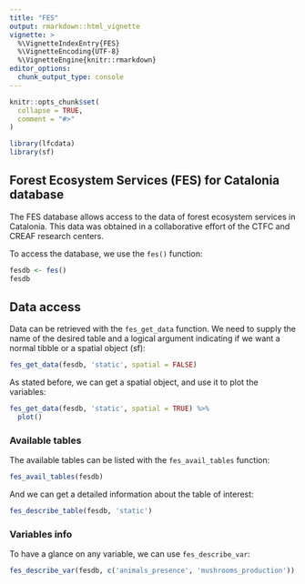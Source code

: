 ---
title: "FES"
output: rmarkdown::html_vignette
vignette: >
  %\VignetteIndexEntry{FES}
  %\VignetteEncoding{UTF-8}
  %\VignetteEngine{knitr::rmarkdown}
editor_options: 
  chunk_output_type: console
---

```{r, include = FALSE}
knitr::opts_chunk$set(
  collapse = TRUE,
  comment = "#>"
)
```

```{r setup}
library(lfcdata)
library(sf)
```


## Forest Ecosystem Services (FES) for Catalonia database

The FES database allows access to the data of forest ecosystem services in
Catalonia. This data was obtained in a collaborative effort of the CTFC and
CREAF research centers.

To access the database, we use the `fes()` function:

```{r fesdb}
fesdb <- fes()
fesdb
```

## Data access

Data can be retrieved with the `fes_get_data` function. We need to supply the
name of the desired table and a logical argument indicating if we want a
normal tibble or a spatial object (sf):

```{r get_data}
fes_get_data(fesdb, 'static', spatial = FALSE)
```

As stated before, we can get a spatial object, and use it to plot the variables:

```{r get_data_spatial}
fes_get_data(fesdb, 'static', spatial = TRUE) %>%
  plot()
```

### Available tables

The available tables can be listed with the `fes_avail_tables` function:

```{r avail_tables}
fes_avail_tables(fesdb)
```

And we can get a detailed information about the table of interest:

```{r describe_table}
fes_describe_table(fesdb, 'static')
```

### Variables info

To have a glance on any variable, we can use `fes_describe_var`:

```{r describe_var}
fes_describe_var(fesdb, c('animals_presence', 'mushrooms_production'))
```


